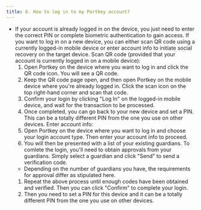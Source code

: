 ```yaml
---
title: 8. How to log in to my Portkey account?
---
```


* If your account is already logged in on the device, you just need to enter the correct PIN or complete biometric authentication to gain access.
  If you want to log in on a new device, you can either scan QR code using a currently logged-in mobile device or enter account info to initiate social recovery on the target device.
  Scan QR code (provided that your account is currently logged in on a mobile device):
  1. Open Portkey on the device where you want to log in and click the QR code icon. You will see a QR code.
  2. Keep the QR code page open, and then open Portkey on the mobile device where you're already logged in. Click the scan icon on the top right-hand corner and scan that code.
  3. Confirm your login by clicking "Log In" on the logged-in mobile device, and wait for the transaction to be processed.
  4. Once completed, you can go back to your new device and set a PIN. This can be a totally different PIN from the one you use on other devices.
     Enter account info:
  5. Open Portkey on the device where you want to log in and choose your login account type. Then enter your account info to proceed.
  6. You will then be presented with a list of your existing guardians. To comlete the login, you'll need to obtain approvals from your guardians. Simply select a guardian and click "Send" to send a verification code.
  * Depending on the number of guardians you have, the requirements for approval differ as stipulated here.
  1. Repeat the above process until enough codes have been obtained and verified. Then you can click "Confirm" to complete your login.
  2. Then you need to set a PIN for this device and it can be a totally different PIN from the one you use on other devices.
